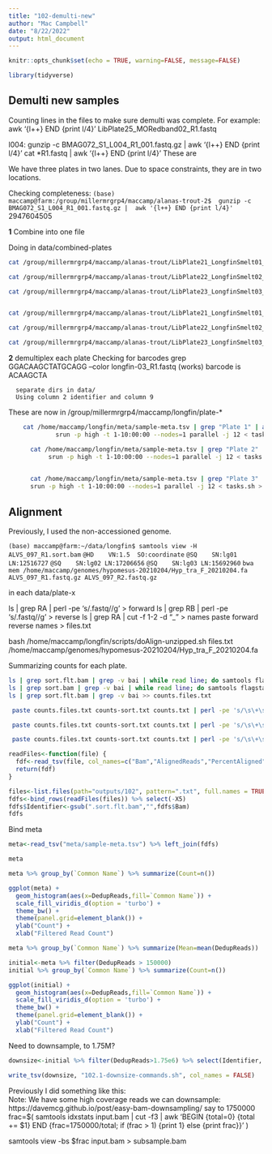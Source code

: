 ```yaml
---
title: "102-demulti-new"
author: "Mac Campbell"
date: "8/22/2022"
output: html_document
---
```


```r
knitr::opts_chunk$set(echo = TRUE, warning=FALSE, message=FALSE)
```

```r
library(tidyverse)
```

## Demulti new samples

Counting lines in the files to make sure demulti was complete. For example:
 awk '{l++} END {print l/4}' LibPlate25_MORedband02_R1.fastq
 
 l004:
gunzip -c BMAG072_S1_L004_R1_001.fastq.gz |  awk '{l++} END {print l/4}'
cat *R1.fastq | awk '{l++} END {print l/4}' 
These are 


We have three plates in two lanes. Due to space constraints, they are in two locations. 

Checking completeness:
`(base) maccamp@farm:/group/millermrgrp4/maccamp/alanas-trout-2$  gunzip -c BMAG072_S1_L004_R1_001.fastq.gz |  awk '{l++} END {print l/4}'`
2947604505    

__1__ Combine into one file     

Doing in data/combined-plates   

```sh
cat /group/millermrgrp4/maccamp/alanas-trout/LibPlate21_LongfinSmelt01_R1.fastq          /group/millermrgrp4/maccamp/alanas-trout-2/LibPlate21_LongfinSmelt01_R1.fastq > longfin-01_R1.fastq &

cat /group/millermrgrp4/maccamp/alanas-trout/LibPlate22_LongfinSmelt02_R1.fastq          /group/millermrgrp4/maccamp/alanas-trout-2/LibPlate22_LongfinSmelt02_R1.fastq > longfin-02_R1.fastq &

cat /group/millermrgrp4/maccamp/alanas-trout/LibPlate23_LongfinSmelt03_R1.fastq          /group/millermrgrp4/maccamp/alanas-trout-2/LibPlate23_LongfinSmelt03_R1.fastq > longfin-03_R1.fastq &


cat /group/millermrgrp4/maccamp/alanas-trout/LibPlate21_LongfinSmelt01_R2.fastq          /group/millermrgrp4/maccamp/alanas-trout-2/LibPlate21_LongfinSmelt01_R2.fastq > longfin-01_R2.fastq &

cat /group/millermrgrp4/maccamp/alanas-trout/LibPlate22_LongfinSmelt02_R2.fastq          /group/millermrgrp4/maccamp/alanas-trout-2/LibPlate22_LongfinSmelt02_R2.fastq > longfin-02_R2.fastq &

cat /group/millermrgrp4/maccamp/alanas-trout/LibPlate23_LongfinSmelt03_R2.fastq          /group/millermrgrp4/maccamp/alanas-trout-2/LibPlate23_LongfinSmelt03_R2.fastq > longfin-03_R2.fastq &
```

__2__ demultiplex each plate
      Checking for barcodes
      grep GGACAAGCTATGCAGG --color longfin-03_R1.fastq (works)
      barcode is ACAAGCTA
      
      separate dirs in data/   
      Using column 2 identifier and column 9    
These are now in /group/millermrgrp4/maccamp/longfin/plate-*


```sh
    cat /home/maccamp/longfin/meta/sample-meta.tsv | grep "Plate 1" | awk '{ print " perl ./BarcodeSplitListBestRadPairedEnd.pl", "longfin-01_R1.fastq", "longfin-01_R2.fastq", "GG"$9"TGCAGG", $2 }' > tasks.sh  
             srun -p high -t 1-10:00:00 --nodes=1 parallel -j 12 < tasks.sh > std.out 2>std.err &   

      cat /home/maccamp/longfin/meta/sample-meta.tsv | grep "Plate 2" | awk '{ print " perl ./BarcodeSplitListBestRadPairedEnd.pl", "longfin-02_R1.fastq", "longfin-02_R2.fastq", "GG"$9"TGCAGG", $2 }' > tasks.sh  
           srun -p high -t 1-10:00:00 --nodes=1 parallel -j 12 < tasks.sh > std.out 2>std.err &   

     
      cat /home/maccamp/longfin/meta/sample-meta.tsv | grep "Plate 3" | awk '{ print " perl ./BarcodeSplitListBestRadPairedEnd.pl", "longfin-03_R1.fastq", "longfin-03_R2.fastq", "GG"$9"TGCAGG", $2 }' > tasks.sh  
      srun -p high -t 1-10:00:00 --nodes=1 parallel -j 12 < tasks.sh > std.out 2>std.err &   
```
      
      
## Alignment

Previously, I used the non-accessioned genome.

`(base) maccamp@farm:~/data/longfin$ samtools view -H ALVS_097_R1.sort.bam`
`@HD	VN:1.5	SO:coordinate`
`@SQ	SN:lg01	LN:12516727`
`@SQ	SN:lg02	LN:17206656`
`@SQ	SN:lg03	LN:15692960`
`bwa mem /home/maccamp/genomes/hypomesus-20210204/Hyp_tra_F_20210204.fa ALVS_097_R1.fastq.gz ALVS_097_R2.fastq.gz`

in each data/plate-x

ls | grep RA | perl -pe 's/.fastq//g' > forward 
ls | grep RB | perl -pe 's/.fastq//g' > reverse
ls | grep RA | cut -f 1-2 -d "_" > names
paste forward reverse names  > files.txt


bash /home/maccamp/longfin/scripts/doAlign-unzipped.sh files.txt /home/maccamp/genomes/hypomesus-20210204/Hyp_tra_F_20210204.fa

Summarizing counts for each plate.

```sh
ls | grep sort.flt.bam | grep -v bai | while read line; do samtools flagstat $line | grep mapped | head -n 1 >> counts.txt; done;
ls | grep sort.bam | grep -v bai | while read line; do samtools flagstat $line | grep mapped | head -n 1 >> counts-sort.txt; done;
ls | grep sort.flt.bam | grep -v bai >> counts.files.txt

 paste counts.files.txt counts-sort.txt counts.txt | perl -pe 's/\s\+\s0\smapped\s\(/\t/g' | perl -pe 's/% : N\/A\)//g' > plate1.txt

 paste counts.files.txt counts-sort.txt counts.txt | perl -pe 's/\s\+\s0\smapped\s\(/\t/g' | perl -pe 's/% : N\/A\)//g' > plate2.txt

 paste counts.files.txt counts-sort.txt counts.txt | perl -pe 's/\s\+\s0\smapped\s\(/\t/g' | perl -pe 's/% : N\/A\)//g' > plate3.txt

```

```r
readFiles<-function(file) {
  fdf<-read_tsv(file, col_names=c("Bam","AlignedReads","PercentAligned","DedupReads"))
  return(fdf)
}
```

```r
files<-list.files(path="outputs/102", pattern=".txt", full.names = TRUE)
fdfs<-bind_rows(readFiles(files)) %>% select(-X5)
fdfs$Identifier<-gsub(".sort.flt.bam","",fdfs$Bam)
fdfs
```

Bind meta     

```r
meta<-read_tsv("meta/sample-meta.tsv") %>% left_join(fdfs) 

meta
```

```r
meta %>% group_by(`Common Name`) %>% summarize(Count=n())
```

```r
ggplot(meta) +
  geom_histogram(aes(x=DedupReads,fill=`Common Name`)) +
  scale_fill_viridis_d(option = 'turbo') +
  theme_bw() +
  theme(panel.grid=element_blank()) +
  ylab("Count") +
  xlab("Filtered Read Count")
```


```r
meta %>% group_by(`Common Name`) %>% summarize(Mean=mean(DedupReads))
```

```r
initial<-meta %>% filter(DedupReads > 150000)
initial %>% group_by(`Common Name`) %>% summarize(Count=n())
```

```r
ggplot(initial) +
  geom_histogram(aes(x=DedupReads,fill=`Common Name`)) +
  scale_fill_viridis_d(option = 'turbo') +
  theme_bw() +
  theme(panel.grid=element_blank()) +
  ylab("Count") +
  xlab("Filtered Read Count")

```

Need to downsample, to 1.75M?

```r
downsize<-initial %>% filter(DedupReads>1.75e6) %>% select(Identifier, Bam) %>% mutate(Command=paste0("samtools view -bs $frac ",Bam," ",Identifier,".reduced.sort.flt.bam")) %>% select(Command)

write_tsv(downsize, "102.1-downsize-commands.sh", col_names = FALSE)
```


Previously I did something like this:  
Note: We have some high coverage reads we can downsample: https://davemcg.github.io/post/easy-bam-downsampling/ say to 1750000
frac=$( samtools idxstats input.bam | cut -f3 | awk ‘BEGIN {total=0} {total += $1} END {frac=1750000/total; if (frac > 1) {print 1} else {print frac}}’ )

samtools view -bs $frac input.bam > subsample.bam